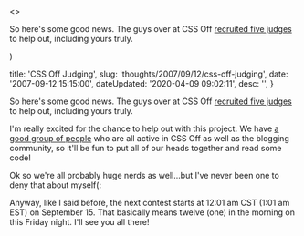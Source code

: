 

  <>
  <p>So here's some good news.  The guys over at CSS Off <a href="http&#58;//cssoff.com/2007/09/12/meet-the-css-off-judges/" title="Meet The CSS Off Judges - CSS Off">recruited five judges</a> to help out, including yours truly.</p>
  </>
)


  title: 'CSS Off Judging',
  slug: 'thoughts/2007/09/12/css-off-judging',
  date: '2007-09-12 15:15:00',
  dateUpdated: '2020-04-09 09:02:11',
  desc: '',
}

<p>So here's some good news.  The guys over at CSS Off <a href="http://cssoff.com/2007/09/12/meet-the-css-off-judges/" title="Meet The CSS Off Judges - CSS Off">recruited five judges</a> to help out, including yours truly.</p>

<p>I'm really excited for the chance to help out with this project.  We have <a href="http://cssoff.com/meet-the-css-off-judges/" title="Meet The CSS Off Judges">a good group of people</a> who are all active in CSS Off as well as the blogging community, so it'll be fun to put all of our heads together and read some code! </p>

<p>Ok so we're all probably huge nerds as well...but I've never been one to deny that about myself(:</p>

<p>Anyway, like I said before, the next contest starts at 12:01 am CST (1:01 am EST) on September 15.  That basically  means twelve (one) in the morning on this Friday night.  I'll see you all there!</p>

